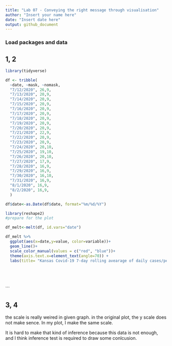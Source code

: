 ```yaml
---
title: "Lab 07 - Conveying the right message through visualisation"
author: "Insert your name here"
date: "Insert date here"
output: github_document
---
```


### Load packages and data

## 1, 2 
```r
library(tidyverse) 
```




```r

df <- tribble(
  ~date, ~mask, ~nomask,
  "7/12/2020", 26,9,
  "7/13/2020", 20,9,
  "7/14/2020", 20,9,
  "7/15/2020", 20,9,
  "7/16/2020", 20,9, 
  "7/17/2020", 20,9,
  "7/18/2020", 20,9,
  "7/19/2020", 20,9,
  "7/20/2020", 20,9,
  "7/21/2020", 22,9,
  "7/22/2020", 20,9,
  "7/23/2020", 20,9,
  "7/24/2020", 20,10,
  "7/25/2020", 19,10,
  "7/26/2020", 20,10,
  "7/27/2020", 17,9,
  "7/28/2020", 16,9,
  "7/29/2020", 16,9,
  "7/30/2020", 16,10,
  "7/31/2020", 16,9,
  "8/1/2020", 16,9,
  "8/2/2020", 16,9,
  )

df$date<-as.Date(df$date, format="%m/%d/%Y")

```





```r



library(reshape2)
#prepare for the plot

df_melt<-melt(df, id.vars="date")

df_melt %>%
  ggplot(aes(x=date,y=value, color=variable))+
  geom_line()+
  scale_color_manual(values = c("red", "blue"))+
  theme(axis.text.x=element_text(angle=70)) +
  labs(title= "Kansas Covid-19 7-day rolling avearage of daily cases/per  100k population", subtitle="mask counties Vs. no-mask mandate counties", x= "date", y="number")
  





```
```





## 3, 4

the scale is really weired in given graph.
in the original plot, the y scale does not make sence. 
In my plot,  I make the same scale.

It is hard to make that kind of inference because this data is not
enough, and I think inference test is required to draw some conlcusion. 



